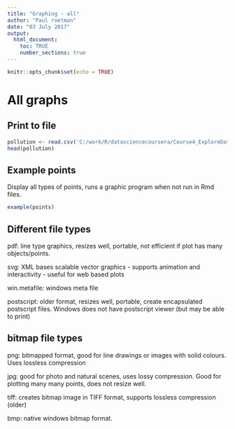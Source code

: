 ```yaml
---
title: "Graphing - all"
author: "Paul roetman"
date: "03 July 2017"
output: 
  html_document:
    toc: TRUE
    number_sections: true
---
```



```r
knitr::opts_chunk$set(echo = TRUE)
```

# All graphs

## Print to file

```r

pollution <- read.csv('C:/work/R/datasciencecoursera/Course4_ExploreData/Week1/avgpm25.csv', colClasses = c('numeric','character','factor','numeric','numeric'))
head(pollution)

```

## Example points


Display all types of points, runs a graphic program when not run in Rmd files.

```r
example(points)
```

## Different file types

pdf: line type graphics, resizes well, portable, not efficient if plot has many objects/points.

svg: XML bases scalable vector graphics - supports animation and interactivity - useful for web based plots

win.metafile: windows meta file

postscript: older format, resizes well, portable, create encapsulated postscript files. Windows does not have postscript viewer (but may be able to print)

## bitmap file types

png: bitmapped format, good for line drawings or images with solid colours. Uses lossless compression

jpg: good for photo and natural scenes, uses lossy compression. Good for plotting many many points, does not resize well.

tiff: creates bitmap image in TIFF format, supports lossless compression (older)

bmp: native windows bitmap format.
